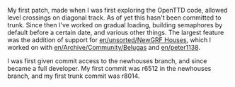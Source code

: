 {{en/Infobox Developer|
realname=Jonathan Coome|
birthyear=1986|
codingspec=NewGRF|
currentstat=Active|
website=devs.openttd.org/~maedhros|
}}

My first patch, made when I was first exploring the OpenTTD code, allowed level crossings on diagonal track. As of yet this hasn't been committed to trunk. Since then I've worked on gradual loading, building semaphores by default before a certain date, and various other things. The largest feature was the addition of support for [[en/unsorted/NewGRF Houses]], which I worked on with [[en/Archive/Community/Belugas]] and [[en/peter1138]].

I was first given commit access to the newhouses branch, and since became a full developer. My first commit was r6512 in the newhouses branch, and my first trunk commit was r8014.